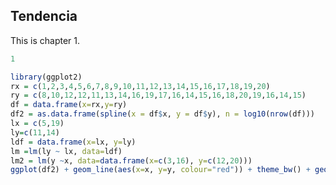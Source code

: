 ## Tendencia

This is chapter 1.

```r
1
```

```r
library(ggplot2)
rx = c(1,2,3,4,5,6,7,8,9,10,11,12,13,14,15,16,17,18,19,20)
ry = c(8,10,12,12,11,13,14,16,19,17,16,14,15,16,18,20,19,16,14,15)
df = data.frame(x=rx,y=ry)
df2 = as.data.frame(spline(x = df$x, y = df$y), n = log10(nrow(df)))
lx = c(5,19)
ly=c(11,14)
ldf = data.frame(x=lx, y=ly)
lm =lm(ly ~ lx, data=ldf)
lm2 = lm(y ~x, data=data.frame(x=c(3,16), y=c(12,20)))
ggplot(df2) + geom_line(aes(x=x, y=y, colour="red")) + theme_bw() + geom_abline(intercept = lm[[1]][1], slope=lm[[1]][2]) + geom_abline(intercept = lm2[[1]][1], slope=lm2[[1]][2])


```